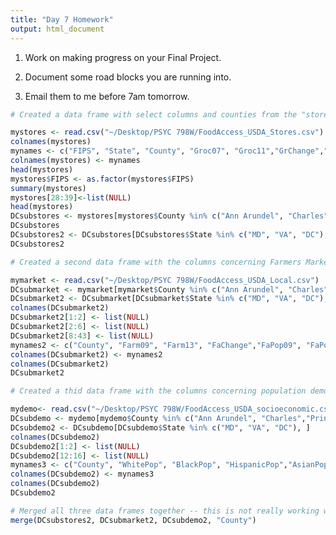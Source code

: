 ```yaml
---
title: "Day 7 Homework"
output: html_document
---
```


1. Work on making progress on your Final Project.

2. Document some road blocks you are running into.

3. Email them to me before 7am tomorrow.

```r
# Created a data frame with select columns and counties from the "stores" Excel sheet 

mystores <- read.csv("~/Desktop/PSYC 798W/FoodAccess_USDA_Stores.csv")
colnames(mystores)
mynames <- c("FIPS", "State", "County", "Groc07", "Groc11","GrChange","GrPop07","GrPop11", "GrPopChange", "Super07", "Super11", "SuChange", "SuPop07", "SuPop11" ,"SuPopChange", "Conv07", "Conv11" , "ConChange" , "ConPop07", "ConPop11", "ConPopChange", "Special07","Special11", "SpChange", "SpPop07", "SpPop11","SpPopChange", "Snap08","Snap12","SnChange", "SnPop08", "SnPop12", "SnPopChange", "WIC08", "WIC12","WChange","WPop08", "WPop12", "WPopChange") 
colnames(mystores) <- mynames
head(mystores)
mystores$FIPS <- as.factor(mystores$FIPS)
summary(mystores)
mystores[28:39]<-list(NULL) 
head(mystores)
DCsubstores <- mystores[mystores$County %in% c("Ann Arundel", "Charles","Prince George's", "Montgomery", "Howard", "Loudoun", "Arlington", "Alexandria", "Falls Church", "Fairfax", "Prince William", "Fauquier", "District of Columbia"), ]
DCsubstores
DCsubstores2 <- DCsubstores[DCsubstores$State %in% c("MD", "VA", "DC"), ]
DCsubstores2

# Created a second data frame with the columns concerning Farmers Markets from the "local" Excel spread sheet. Changed column labels to match first dataset. 

mymarket <- read.csv("~/Desktop/PSYC 798W/FoodAccess_USDA_Local.csv")
DCsubmarket <- mymarket[mymarket$County %in% c("Ann Arundel", "Charles","Prince George's", "Montgomery", "Howard", "Loudoun", "Arlington", "Alexandria", "Falls Church", "Fairfax", "Prince William", "Fauquier", "District of Columbia"), ]
DCsubmarket2 <- DCsubmarket[DCsubmarket$State %in% c("MD", "VA", "DC"), ]
colnames(DCsubmarket2)
DCsubmarket2[1:2] <- list(NULL)
DCsubmarket2[2:6] <- list(NULL)
DCsubmarket2[8:43] <- list(NULL)
mynames2 <- c("County", "Farm09", "Farm13", "FaChange","FaPop09", "FaPop13","FaPopChange")
colnames(DCsubmarket2) <- mynames2
colnames(DCsubmarket2)
DCsubmarket2

# Created a thid data frame with the columns concerning population demographic data from "socioeconomic" Excel spread sheet. Changed column labels

mydemo<- read.csv("~/Desktop/PSYC 798W/FoodAccess_USDA_socioeconomic.csv")
DCsubdemo <- mydemo[mydemo$County %in% c("Ann Arundel", "Charles","Prince George's", "Montgomery", "Howard", "Loudoun", "Arlington", "Alexandria", "Falls Church", "Fairfax", "Prince William", "Fauquier", "District of Columbia"), ]
DCsubdemo2 <- DCsubdemo[DCsubdemo$State %in% c("MD", "VA", "DC"), ]
colnames(DCsubdemo2)
DCsubdemo2[1:2] <- list(NULL)
DCsubdemo2[12:16] <- list(NULL)
mynames3 <- c("County", "WhitePop", "BlackPop", "HispanicPop","AsianPop", "AmIndianPop","IslanderPop","65yrs+","<18yrs", "MedianIncome","PovRate")
colnames(DCsubdemo2) <- mynames3
colnames(DCsubdemo2)
DCsubdemo2

# Merged all three data frames together -- this is not really working well, is there a better way to do this?
merge(DCsubstores2, DCsubmarket2, DCsubdemo2, "County")


```

